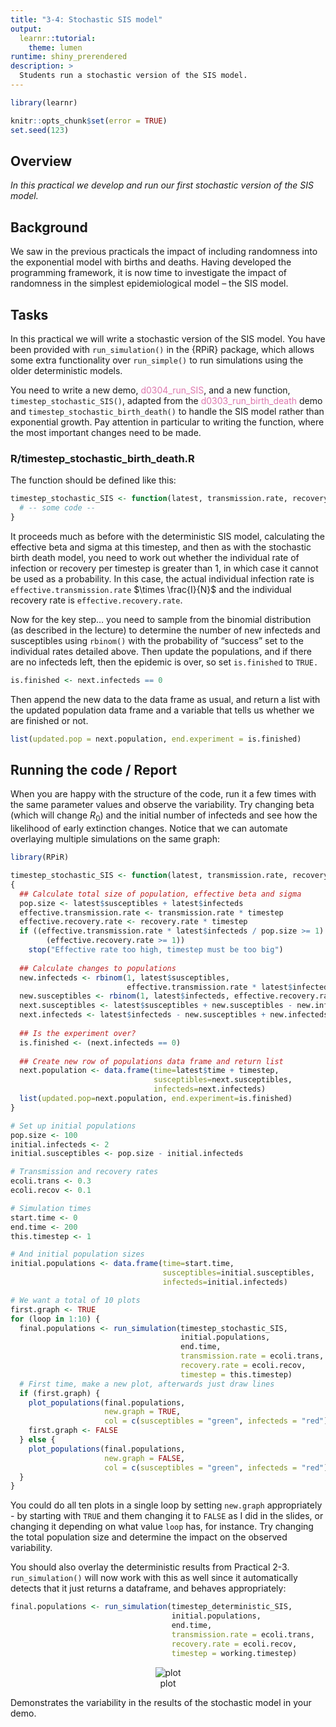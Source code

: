 ```yaml
---
title: "3-4: Stochastic SIS model"
output: 
  learnr::tutorial:
    theme: lumen
runtime: shiny_prerendered
description: >
  Students run a stochastic version of the SIS model.
---
```


```r
library(learnr)

knitr::opts_chunk$set(error = TRUE)
set.seed(123)
```

## Overview

*In this practical we develop and run our first stochastic version of the SIS model.*

## Background

We saw in the previous practicals the impact of including randomness into the
exponential model with births and deaths. Having developed the programming 
framework, it is now time to investigate the impact of randomness in the 
simplest epidemiological model – the SIS model.

## Tasks

In this practical we will write a stochastic version of the SIS model. You have 
been provided with `run_simulation()` in the {RPiR} package, which allows some 
extra functionality over `run_simple()` to run simulations using the older
deterministic models. 

You need to write a new demo, <span style="color: #de77ae;">d0304_run_SIS</span>, and 
a new function, `timestep_stochastic_SIS()`, adapted from the
<span style="color: #de77ae;">d0303_run_birth_death</span> demo and
`timestep_stochastic_birth_death()` to handle the 
SIS model rather than exponential growth. Pay attention in particular to writing 
the function, where the most important changes need to be made.

### R/timestep_stochastic_birth_death.R

The function should be defined like this:

```r
timestep_stochastic_SIS <- function(latest, transmission.rate, recovery.rate, timestep) {
  # -- some code --
}
```

It proceeds much as before with the deterministic SIS model, calculating the 
effective beta and sigma at this timestep, and then as with the stochastic birth 
death model, you need to work out whether the individual rate of infection or 
recovery per timestep is greater than 1, in which case it cannot be used as a
probability. In this case, the actual individual infection rate is 
`effective.transmission.rate` $\times \frac{I}{N}$ and the individual recovery 
rate is `effective.recovery.rate`.

Now for the key step... you need to sample from the binomial distribution (as 
described in the lecture) to determine the number of new infecteds and 
susceptibles using `rbinom()` with the probability of "success" set to the
individual rates detailed above. Then update the populations, and if there are
no infecteds left, then the epidemic is over, so set `is.finished` to `TRUE.` 

```r
is.finished <- next.infecteds == 0
```

Then append the new data to the data frame as usual, and return a list with the
updated population data frame and a variable that tells us whether we are 
finished or not.

```r
list(updated.pop = next.population, end.experiment = is.finished)
```

## Running the code / Report

When you are happy with the structure of the code, run it a few times with the 
same parameter values and observe the variability. Try changing beta (which will
change $R_0$) and the initial number of infecteds and see how the likelihood of
early extinction changes. Notice that we can automate overlaying multiple 
simulations on the same graph:

```r
library(RPiR)

timestep_stochastic_SIS <- function(latest, transmission.rate, recovery.rate, timestep=1)
{
  ## Calculate total size of population, effective beta and sigma
  pop.size <- latest$susceptibles + latest$infecteds
  effective.transmission.rate <- transmission.rate * timestep
  effective.recovery.rate <- recovery.rate * timestep
  if ((effective.transmission.rate * latest$infecteds / pop.size >= 1) ||
        (effective.recovery.rate >= 1))
    stop("Effective rate too high, timestep must be too big")
  
  ## Calculate changes to populations
  new.infecteds <- rbinom(1, latest$susceptibles,
                          effective.transmission.rate * latest$infecteds / pop.size)
  new.susceptibles <- rbinom(1, latest$infecteds, effective.recovery.rate) 
  next.susceptibles <- latest$susceptibles + new.susceptibles - new.infecteds
  next.infecteds <- latest$infecteds - new.susceptibles + new.infecteds
  
  ## Is the experiment over?
  is.finished <- (next.infecteds == 0)
  
  ## Create new row of populations data frame and return list
  next.population <- data.frame(time=latest$time + timestep,
                                susceptibles=next.susceptibles,
                                infecteds=next.infecteds)
  list(updated.pop=next.population, end.experiment=is.finished)
}

# Set up initial populations
pop.size <- 100
initial.infecteds <- 2
initial.susceptibles <- pop.size - initial.infecteds

# Transmission and recovery rates
ecoli.trans <- 0.3
ecoli.recov <- 0.1

# Simulation times
start.time <- 0
end.time <- 200
this.timestep <- 1

# And initial population sizes
initial.populations <- data.frame(time=start.time,
                                  susceptibles=initial.susceptibles,
                                  infecteds=initial.infecteds)
```

```r
# We want a total of 10 plots
first.graph <- TRUE 
for (loop in 1:10) {
  final.populations <- run_simulation(timestep_stochastic_SIS,
                                      initial.populations,
                                      end.time,
                                      transmission.rate = ecoli.trans, 
                                      recovery.rate = ecoli.recov, 
                                      timestep = this.timestep)
  # First time, make a new plot, afterwards just draw lines
  if (first.graph) {
    plot_populations(final.populations,
                     new.graph = TRUE, 
                     col = c(susceptibles = "green", infecteds = "red"))
    first.graph <- FALSE 
  } else {
    plot_populations(final.populations,
                     new.graph = FALSE,
                     col = c(susceptibles = "green", infecteds = "red"))
  }
}
```

You could do all ten plots in a single loop by setting `new.graph` appropriately
- by starting with `TRUE` and them changing it to `FALSE` as I did in the slides,
or changing it depending on what value `loop` has, for instance. Try changing 
the total population size and determine the impact on the observed variability. 

You should also overlay the deterministic results from Practical 2-3. 
`run_simulation()` will now work with this as well since it automatically 
detects that it just returns a dataframe, and behaves appropriately:

```r
final.populations <- run_simulation(timestep_deterministic_SIS, 
                                    initial.populations,
                                    end.time,
                                    transmission.rate = ecoli.trans,
                                    recovery.rate = ecoli.recov, 
                                    timestep = working.timestep)
```

<center>![plot](images/3-4.gif)</center>

Demonstrates the variability in the results of the stochastic model in your demo.
